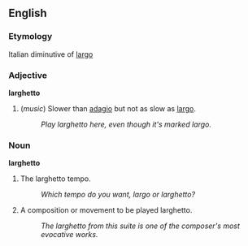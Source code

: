 ==English==

===Etymology===
Italian diminutive of [[largo]]

===Adjective===
'''larghetto'''

# (''music'') Slower than [[adagio]] but not as slow as [[largo]].
#: ''Play larghetto here, even though it's marked largo.''

===Noun===
'''larghetto'''

# The larghetto tempo.
#: ''Which tempo do you want, largo or larghetto?''
# A composition or movement to be played larghetto.
#: ''The larghetto from this suite is one of the composer's most evocative works.''